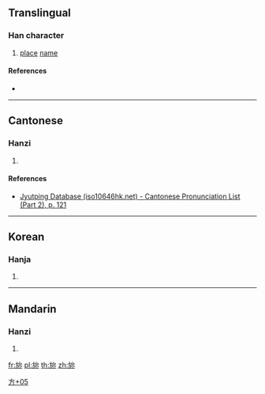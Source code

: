 ==Translingual==

===Han character===
{{Han char|rn=70|rad=方|as=05|sn=9|four=|canj=YSIF|ids=⿰方厼}}

# [[place]] [[name]]

====References====
* {{Han ref|kx=0482.101|dj=0844.060|hdz=32177.011|uh=65C0|ud=26048}}

----

==Cantonese==

===Hanzi===
{{yue-hanzi|jyut=[[ji5]]|y=yi5}}

# {{defn|lang=yue|sort=方05}}

====References====
* [http://www.iso10646hk.net/jp/document/download.jsp Jyutping Database (iso10646hk.net) - Cantonese Pronunciation List (Part 2), p. 121]

----

==Korean==

===Hanja===
{{ko-hanja|hangeul=[[며]]|eumhun=|rv=myeo|mr=myŏ|y=mye}}

# {{defn|lang=ko|sort=方05}}

----

==Mandarin==

===Hanzi===
{{cmn-hanzi|pin=[[mie]] ([[mie5]])|wg=mie<sup>5</sup>}}

# {{defn|lang=cmn|sort=方05}}

[[Category:Korean-only CJKV Characters|方+05]]

[[fr:旀]]
[[pl:旀]]
[[th:旀]]
[[zh:旀]]